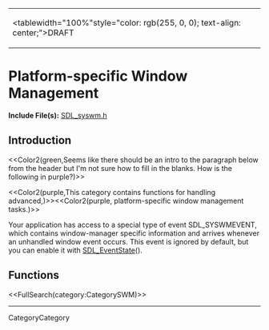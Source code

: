 <!-- #master-page:CategoryTemplate -->
<!-- #master-date:Unknown-Date -->
<!-- format wiki -->
<!-- language en -->
{|
|<tablewidth="100%"style="color: rgb(255, 0, 0); text-align: center;">DRAFT 
|}

= Platform-specific Window Management =

'''Include File(s):'''  [http://hg.libsdl.org/SDL/file/68dfd6df47da/include/SDL_syswm.h SDL_syswm.h]


== Introduction ==
<<Color2(green,Seems like there should be an intro to the paragraph below from the header but I'm not sure how to fill in the blanks.  How is the following in purple?)>>

<<Color2(purple,This category contains functions for handling advanced,)>><<Color2(purple, platform-specific window management tasks.)>>

Your application has access to a special type of event SDL_SYSWMEVENT, which contains window-manager specific information and arrives whenever an unhandled window event occurs.  This event is ignored by default, but you can enable it with [[SDL_EventState]]().

== Functions ==

<<FullSearch(category:CategorySWM)>>

----
CategoryCategory

